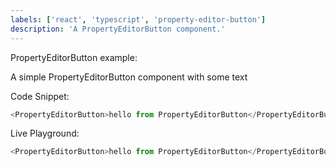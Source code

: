 ```yaml
---
labels: ['react', 'typescript', 'property-editor-button']
description: 'A PropertyEditorButton component.'
---
```



PropertyEditorButton example:

A simple PropertyEditorButton component with some text

Code Snippet:
```js
<PropertyEditorButton>hello from PropertyEditorButton</PropertyEditorButton>
```


Live Playground:
```js live
<PropertyEditorButton>hello from PropertyEditorButton</PropertyEditorButton>
```
